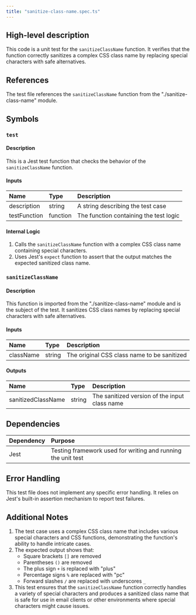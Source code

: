 ```yaml
---
title: "sanitize-class-name.spec.ts"
---
```


## High-level description
This code is a unit test for the `sanitizeClassName` function. It verifies that the function correctly sanitizes a complex CSS class name by replacing special characters with safe alternatives.

## References
The test file references the `sanitizeClassName` function from the "./sanitize-class-name" module.

## Symbols

### `test`
#### Description
This is a Jest test function that checks the behavior of the `sanitizeClassName` function.

#### Inputs
| Name | Type | Description |
|:-----|:-----|:------------|
| description | string | A string describing the test case |
| testFunction | function | The function containing the test logic |

#### Internal Logic
1. Calls the `sanitizeClassName` function with a complex CSS class name containing special characters.
2. Uses Jest's `expect` function to assert that the output matches the expected sanitized class name.

### `sanitizeClassName`
#### Description
This function is imported from the "./sanitize-class-name" module and is the subject of the test. It sanitizes CSS class names by replacing special characters with safe alternatives.

#### Inputs
| Name | Type | Description |
|:-----|:-----|:------------|
| className | string | The original CSS class name to be sanitized |

#### Outputs
| Name | Type | Description |
|:-----|:-----|:------------|
| sanitizedClassName | string | The sanitized version of the input class name |

## Dependencies
| Dependency | Purpose |
|:-----------|:--------|
| Jest | Testing framework used for writing and running the unit test |

## Error Handling
This test file does not implement any specific error handling. It relies on Jest's built-in assertion mechanism to report test failures.

## Additional Notes
1. The test case uses a complex CSS class name that includes various special characters and CSS functions, demonstrating the function's ability to handle intricate cases.
2. The expected output shows that:
   - Square brackets `[]` are removed
   - Parentheses `()` are removed
   - The plus sign `+` is replaced with "plus"
   - Percentage signs `%` are replaced with "pc"
   - Forward slashes `/` are replaced with underscores `_`
3. This test ensures that the `sanitizeClassName` function correctly handles a variety of special characters and produces a sanitized class name that is safe for use in email clients or other environments where special characters might cause issues.
